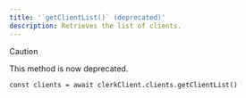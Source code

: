 ```yaml
---
title: '`getClientList()` (deprecated)'
description: Retrieves the list of clients.
---
```


> [!CAUTION]
> This method is now deprecated.

```tsx
const clients = await clerkClient.clients.getClientList()
```
